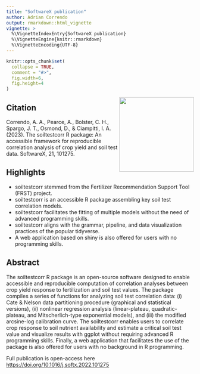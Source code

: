 ```yaml
---
title: "SoftwareX publication"
author: Adrian Correndo 
output: rmarkdown::html_vignette
vignette: >
  %\VignetteIndexEntry{SoftwareX publication}
  %\VignetteEngine{knitr::rmarkdown}
  %\VignetteEncoding{UTF-8}
---
```


```r
knitr::opts_chunk$set(
  collapse = TRUE,
  comment = "#>",
  fig.width=6, 
  fig.height=4
)
```

<img src="../man/figures/soiltestcorr_logo.png" align="right" height="200" style="float:right; height:200px;"/>

## Citation

Correndo, A. A., Pearce, A., Bolster, C. H., Spargo, J. T., Osmond, D., & Ciampitti, I. A. (2023). The soiltestcorr R package: An accessible framework for reproducible correlation analysis of crop yield and soil test data. SoftwareX, 21, 101275.

## Highlights

- soiltestcorr stemmed from the Fertilizer Recommendation Support Tool (FRST) project.  <br/> 
- soiltestcorr is an accessible R package assembling key soil test correlation models.  <br/> 
- soiltestcorr facilitates the fitting of multiple models without the need of advanced programming skills.  <br/> 
- soiltestcorr aligns with the grammar, pipeline, and data visualization practices of the popular tidyverse.  <br/> 
- A web application based on shiny is also offered for users with no programming skills. <br/> 

## Abstract

The soiltestcorr R package is an open-source software designed to enable accessible and reproducible computation of correlation analyses between crop yield response to fertilization and soil test values. The package compiles a series of functions for analyzing soil test correlation data: (i) Cate & Nelson data partitioning procedure (graphical and statistical versions), (ii) nonlinear regression analysis (linear-plateau, quadratic-plateau, and Mitscherlich-type exponential models), and (iii) the modified arcsine-log calibration curve. The soiltestcorr enables users to correlate crop response to soil nutrient availability and estimate a critical soil test value and visualize results with ggplot without requiring advanced R programming skills. Finally, a web application that facilitates the use of the package is also offered for users with no background in R programming. <br/>

Full publication is open-access here [https://doi.org/10.1016/j.softx.2022.101275](https://doi.org/10.1016/j.softx.2022.101275)

